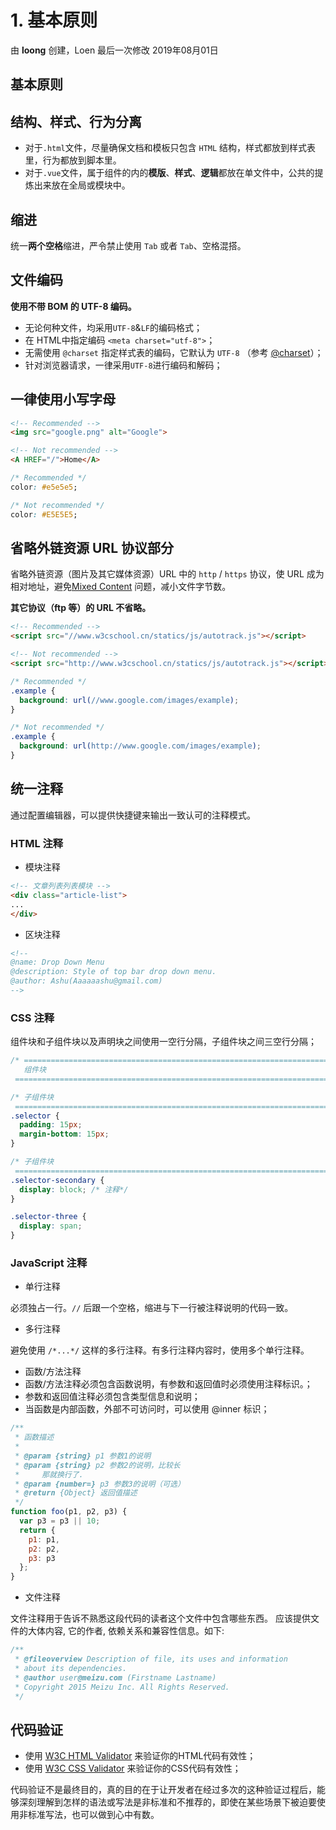 
<Meta title="开发规范|代码/基本原则" />

# 1. 基本原则

由 **loong** 创建，Loen 最后一次修改 2019年08月01日

## 基本原则

## 结构、样式、行为分离

- 对于`.html`文件，尽量确保文档和模板只包含 `HTML` 结构，样式都放到样式表里，行为都放到脚本里。
- 对于`.vue`文件，属于组件的内的**模版**、**样式**、**逻辑**都放在单文件中，公共的提炼出来放在全局或模块中。

## 缩进

统一**两个空格**缩进，严令禁止使用 `Tab` 或者 `Tab`、空格混搭。

## 文件编码

**使用不带 BOM 的 UTF-8 编码。**

- 无论何种文件，均采用`UTF-8`&`LF`的编码格式；
- 在 HTML中指定编码 `<meta charset="utf-8">`；
- 无需使用 `@charset` 指定样式表的编码，它默认为 `UTF-8` （参考 [@charset](https://developer.mozilla.org/en-US/docs/Web/CSS/@charset)）；
- 针对浏览器请求，一律采用`UTF-8`进行编码和解码；

## 一律使用小写字母

```html
<!-- Recommended -->
<img src="google.png" alt="Google">

<!-- Not recommended -->
<A HREF="/">Home</A>
```

```css
/* Recommended */
color: #e5e5e5;

/* Not recommended */
color: #E5E5E5;
```


## 省略外链资源 URL 协议部分

省略外链资源（图片及其它媒体资源）URL 中的 `http` / `https` 协议，使 URL 成为相对地址，避免[Mixed Content](https://developer.mozilla.org/en-US/docs/Security/MixedContent) 问题，减小文件字节数。

**其它协议（ftp 等）的 URL 不省略。**

```html
<!-- Recommended -->
<script src="//www.w3cschool.cn/statics/js/autotrack.js"></script>

<!-- Not recommended -->
<script src="http://www.w3cschool.cn/statics/js/autotrack.js"></script>
```

```css
/* Recommended */
.example {
  background: url(//www.google.com/images/example);
}

/* Not recommended */
.example {
  background: url(http://www.google.com/images/example);
}
```


## 统一注释

通过配置编辑器，可以提供快捷键来输出一致认可的注释模式。

### HTML 注释

- 模块注释

```html
<!-- 文章列表列表模块 -->
<div class="article-list">
...
</div>
```

- 区块注释

```html
<!--
@name: Drop Down Menu
@description: Style of top bar drop down menu.
@author: Ashu(Aaaaaashu@gmail.com)
-->
```

### CSS 注释

组件块和子组件块以及声明块之间使用一空行分隔，子组件块之间三空行分隔；

```css
/* ==========================================================================
   组件块
 ============================================================================ */

/* 子组件块
 ============================================================================ */
.selector {
  padding: 15px;
  margin-bottom: 15px;
}

/* 子组件块
 ============================================================================ */
.selector-secondary {
  display: block; /* 注释*/
}

.selector-three {
  display: span;
}
```

### JavaScript 注释

- 单行注释

必须独占一行。`//` 后跟一个空格，缩进与下一行被注释说明的代码一致。

- 多行注释

避免使用 `/*...*/` 这样的多行注释。有多行注释内容时，使用多个单行注释。

- 函数/方法注释
- 函数/方法注释必须包含函数说明，有参数和返回值时必须使用注释标识。；
- 参数和返回值注释必须包含类型信息和说明；
- 当函数是内部函数，外部不可访问时，可以使用 @inner 标识；

```javascript
/**
 * 函数描述
 *
 * @param {string} p1 参数1的说明
 * @param {string} p2 参数2的说明，比较长
 *     那就换行了.
 * @param {number=} p3 参数3的说明（可选）
 * @return {Object} 返回值描述
 */
function foo(p1, p2, p3) {
  var p3 = p3 || 10;
  return {
    p1: p1,
    p2: p2,
    p3: p3
  };
}
```

- 文件注释

文件注释用于告诉不熟悉这段代码的读者这个文件中包含哪些东西。 应该提供文件的大体内容, 它的作者, 依赖关系和兼容性信息。如下:

```javascript
/**
 * @fileoverview Description of file, its uses and information
 * about its dependencies.
 * @author user@meizu.com (Firstname Lastname)
 * Copyright 2015 Meizu Inc. All Rights Reserved.
 */
```

## 代码验证

- 使用 [W3C HTML Validator](http://validator.w3.org/) 来验证你的HTML代码有效性；
- 使用 [W3C CSS Validator](http://jigsaw.w3.org/css-validator/validator.html.zh-cn) 来验证你的CSS代码有效性；

代码验证不是最终目的，真的目的在于让开发者在经过多次的这种验证过程后，能够深刻理解到怎样的语法或写法是非标准和不推荐的，即使在某些场景下被迫要使用非标准写法，也可以做到心中有数。